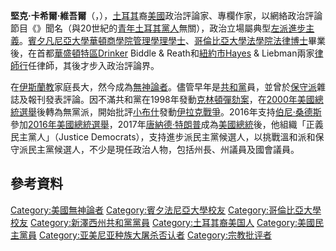 {{noteTA
|1=zh-cn:乌伊古尔;zh-hant:維吾爾;
|2=zh-cn:卡迪尔;zh-hant:卡希爾;
}}
{{Infobox person
| birthname    = Cenk Kadir Uygur
| image        = Cenk Uygur at Streamys.jpg
| image_size   = 250px
| alt          =
| caption      = 
| birth_date   = {{Birth date and age|1970|03|21}}
| birth_place  = {{TUR}}[[伊斯坦堡|伊斯坦堡]]
| residence    = {{USA}}[[加利福尼亞州|加利福尼亞州]][[洛杉磯|洛杉磯]]
| ethnicity    = [[亞美尼亞人|亞美尼亞人]]
| citizenship  = {{TUR}}<br>{{USA}}
| education    = 
| alma_mater   = [[賓夕凡尼亞大學|賓夕凡尼亞大學]][[華頓商學院|華頓商學院]][[管理學|管理學]][[理學士|理學士]]<br>[[哥倫比亞大學法學院|哥倫比亞大學法學院]][[法律博士|法律博士]]
| occupation   = 政治評論員
| spouse       = [[郎文迪|郎文迪]]
| children     = 2
| years_active = 
| net_worth    =
| employer     = 
| known_for    = {{le|年輕土耳其人|The Young Turks}}
| television   = [[MSNBC|MSNBC]]{{small|（2010年－2011年）}}<br>[[Current_TV|Current TV]]{{small|（2011年－2013年）}}
| movement     = 美國進步主義
| party        = [[共和黨_(美國)|共和黨]]{{small|（2000年之前）}}<ref>{{cite av media|url=https://www.youtube.com/watch?v=mHZSCFX8NRg|title=Cenk Uygur Goes #OffTheGrid - Jesse Ventura Off The Grid - Ora TV|date=10 April 2014|work=YouTube|access-date=2016-03-10|archive-date=2015-12-28|archive-url=https://web.archive.org/web/20151228125132/https://www.youtube.com/watch?v=mHZSCFX8NRg|dead-url=no}}</ref><br>[[無黨籍|無黨派]]{{small|（2000年至2016）<br>[[民主黨_美國)|民主黨]]（2016－）}}
| awards       = The Humanist Media Award<br>Emperor Has No Clothes Award
| website      =
}}
'''堅克·卡希爾·維吾爾'''（{{lang-en|Cenk Kadir Uygur}}，{{bd|1970年|3月21日}}），[[土耳其|土耳其]]裔[[美國|美國]]政治評論家、專欄作家，以網絡政治評論節目《{{le|青年土耳其人|The Young Turks}}》聞名（與20世紀的[[青年土耳其黨人|青年土耳其黨人]]無關），政治立場屬典型[[左派|左派]][[進步主義|進步主義]]。[[賓夕凡尼亞大學|賓夕凡尼亞大學]][[華頓商學院|華頓商學院]][[管理學|管理學]][[理學士|理學士]]、[[哥倫比亞大學法學院|哥倫比亞大學法學院]][[法律博士|法律博士]]畢業後，在首都[[華盛頓特區|華盛頓特區]]Drinker Biddle & Reath和[[紐約市|紐約市]]Hayes & Liebman兩家[[律師行|律師行]]任律師，其後才步入政治評論界。

在[[伊斯蘭教|伊斯蘭教]]家庭長大，然今成為[[無神論者|無神論者]]。儘管早年是[[共和黨_(美國)|共和黨]]員，並曾於[[保守派|保守派]]雜誌及報刊發表評論。因不滿共和黨在1998年發動[[克林頓彈劾案|克林頓彈劾案]]，在[[2000年美國總統選舉|2000年美國總統選舉]]後轉為無黨派，開始批評[[小布什|小布什]]發動[[伊拉克戰爭|伊拉克戰爭]]。2016年支持[[伯尼·桑德斯|伯尼·桑德斯]]參加[[2016年美國總統選舉|2016年美國總統選舉]]，2017年[[唐納德·特朗普|唐納德·特朗普]]成為[[美國總統|美國總統]]後，他組織「正義民主黨人」（Justice Democrats），支持進步派民主黨候選人，以挑戰溫和派和保守派民主黨候選人，不少是現任政治人物，包括州長、州議員及國會議員。

== 參考資料 ==
{{reflist}}

{{s-start}}
{{s-media}}
{{S-bef|before=[[凱思·奧伯曼|凱思·奧伯曼]]}}
{{S-ttl|title={{le|Current TV|Current TV}}首席新聞官|years=2012年－2013年}}
{{S-non|reason=職位被廢除}}
{{S-end}}

{{DEFAULTSORT:Uygur, Cenk}}
[[Category:美國無神論者|Category:美國無神論者]]
[[Category:賓夕法尼亞大學校友|Category:賓夕法尼亞大學校友]]
[[Category:哥倫比亞大學校友|Category:哥倫比亞大學校友]]
[[Category:新澤西州共和黨黨員|Category:新澤西州共和黨黨員]]
[[Category:土耳其裔美国人|Category:土耳其裔美国人]]
[[Category:美國民主黨員|Category:美國民主黨員]]
[[Category:亚美尼亚种族大屠杀否认者|Category:亚美尼亚种族大屠杀否认者]]
[[Category:宗教批评者|Category:宗教批评者]]